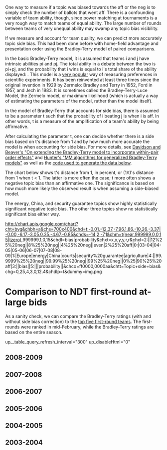 One way to measure if a topic was biased towards the aff or the neg is to simply check the number of ballots that went aff. There is a confounding variable of team ability, though, since power matching at tournaments is a very rough way to match teams of equal ability. The large number of rounds between teams of very unequal ability may swamp any topic bias visibility.

If we measure and account for team quality, we can predict more accurately topic side bias. This had been done before with home-field advantage and presentation order using the Bradley-Terry model of paired comparisons.

In the basic Bradley-Terry model, it is assumed that teams i and j have intrinsic abilities pi and pj. The total ability in a debate between the two is pi+pj, and the probability that i wins is equal to i's total share of the ability displayed: {{{pi/(pi+pj)}}}. This model is a [http://scholar.google.com/scholar?q=%22bradley-terry%22 very popular] way of measuring preferences in scientific experiments. It has been reinvented at least three times since the original invention in 1929 by Zermelo: Bradley and Terry in 1952, Ford in 1957, and Jech in 1983. It is sometimes called the Bradley-Terry-Luce Model, the Zermelo model, or maximum likelihood (which is actually a way of estimating the parameters of the model, rather than the model itself).

In the model of Bradley-Terry that accounts for side bias, there is assumed to be a parameter t such that the probability of i beating j is {{{(t * pi)/(t*pi + pj)}}} when i is aff. In other words, t is a measure of the amplification of a team's ability by being affirmative. 

After calculating the parameter t, one can decide whether there is a side bias based on t's distance from 1 and by how much more accurate the model is when accounting for side bias. For more details, see [http://scholar.google.com/scholar?cluster=6050716066748286974 Davidson and Beaver's "On extending the Bradley-Terry model to incorporate within-pair order effects"] and [http://scholar.google.com/scholar?cluster=1036704245272414243 Hunter's "MM algorithms for generalized Bradley-Terry models"] as well as the [http://code.google.com/p/anumbersgame/source/browse/trunk/tests/fair-bets code used to generate the data below].

The chart below shows t's distance from 1, in percent, or (1/t)'s distance from 1 when t < 1. The latter is more often the case; t more often shows a negative topic bias than an affirmative one. The significance is based on how much more likely the observed result is when assuming a side-biased model.

The energy, China, and security guarantee topics show highly statistically significant negative topic bias. The other three topics show no statistically significant bias either way.

http://chart.apis.google.com/chart?cht=bvg&chbh=a&chs=700x400&chd=t:-0.01,-12.37,-7.96,1.86,-10.26,-3.37|-0.00,-6.17,-3.05,0.35,-4.67,-0.85&chds=-14,2,-7,1&chm=t(near,999999,0,0,15|tzero),999999,1,0,15&chdl=bias|probability&chxt=x,x,y,y,r,r&chxl=2:||12%25%20neg||8%25%20neg||4%25%20neg||even|2%25%20aff|0:|03-04|04-05|05-06|06-07|07-08|08-09|1:|Europe|energy|China|courts|security%20guarantee|agriculture|4:||99.9999%25%20neg||99.99%25%20neg||99%25%20neg||0%25|90%25%20aff|3:||bias||5:|||probability||&chco=ff0000,0000aa&chtt=Topic+side+bias&chg=0,25,4,3,0,12.4&chdlp=t&dummy=img.png

=Comparison to NDT first-round at-large bids=

As a sanity check, we can compare the Bradley-Terry ratings (with and without side bias correction) to the [http://groups.wfu.edu/NDT/HistoricalLists/copeland.html top five first-round teams]. The first-rounds were ranked in mid-February, while the Bradley-Terry ratings are based on the entire season.

up__table_query_refresh_interval="300" up_disableHtml="0"

==2008-2009==

<wiki:gadget url="http://www.google.com/ig/modules/simple-table.xml" height="260" width="800" border="0" up__table_query_url="http://spreadsheets.google.com/tq?key=0Ar__ITZ_kU5fdHl5MlFZcFpSN0Z4bGp6SlNjTFpCUFE&range=A1:F7&gid=5&headers=-1" up__table_query_refresh_interval="300" up_disableHtml="0"/> 

==2007-2008==

<wiki:gadget url="http://www.google.com/ig/modules/simple-table.xml" height="280" width="800" border="0" up__table_query_url="http://spreadsheets.google.com/tq?range=A1:F7&headers=-1&key=0Ar__ITZ_kU5fdHl5MlFZcFpSN0Z4bGp6SlNjTFpCUFE&gid=4" up__table_query_refresh_interval="300" up_disableHtml="0"/> 

==2006-2007==

<wiki:gadget url="http://www.google.com/ig/modules/simple-table.xml" height="210" width="800" border="0" up__table_query_url="http://spreadsheets.google.com/tq?key=0Ar__ITZ_kU5fdHl5MlFZcFpSN0Z4bGp6SlNjTFpCUFE&range=A1:F6&gid=3&headers=-1" up__table_query_refresh_interval="300" up_disableHtml="0"/> 

==2005-2006==

<wiki:gadget url="http://www.google.com/ig/modules/simple-table.xml" height="300" width="800" border="0" up__table_query_url="http://spreadsheets.google.com/tq?key=0Ar__ITZ_kU5fdHl5MlFZcFpSN0Z4bGp6SlNjTFpCUFE&range=A1:F8&gid=2&headers=-1" up__table_query_refresh_interval="300" up_disableHtml="0"/> 

==2004-2005==

<wiki:gadget url="http://www.google.com/ig/modules/simple-table.xml" height="300" width="800" border="0" up__table_query_url="http://spreadsheets.google.com/tq?range=A1:F9&headers=1&key=0Ar__ITZ_kU5fdHl5MlFZcFpSN0Z4bGp6SlNjTFpCUFE&gid=0" up__table_query_refresh_interval="300" up_disableHtml="0"/> 

==2003-2004==

<wiki:gadget url="http://www.google.com/ig/modules/simple-table.xml" height="230" width="800" border="0" up__table_query_url="http://spreadsheets.google.com/tq?key=0Ar__ITZ_kU5fdHl5MlFZcFpSN0Z4bGp6SlNjTFpCUFE&range=A1:F6&gid=1&headers=-1" up__table_query_refresh_interval="300" up_disableHtml="0"/> 